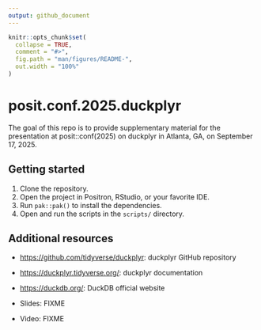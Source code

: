 ```yaml
---
output: github_document
---
```


<!-- README.md is generated from README.Rmd. Please edit that file -->

```r
knitr::opts_chunk$set(
  collapse = TRUE,
  comment = "#>",
  fig.path = "man/figures/README-",
  out.width = "100%"
)
```

# posit.conf.2025.duckplyr

<!-- badges: start -->
<!-- badges: end -->

The goal of this repo is to provide supplementary material for the presentation at posit::conf(2025) on duckplyr in Atlanta, GA, on September 17, 2025.

## Getting started

1. Clone the repository.
2. Open the project in Positron, RStudio, or your favorite IDE.
3. Run `pak::pak()` to install the dependencies.
4. Open and run the scripts in the `scripts/` directory.

## Additional resources

- <https://github.com/tidyverse/duckplyr>: duckplyr GitHub repository

- <https://duckplyr.tidyverse.org/>: duckplyr documentation

- <https://duckdb.org/>: DuckDB official website

- Slides: FIXME

- Video: FIXME
